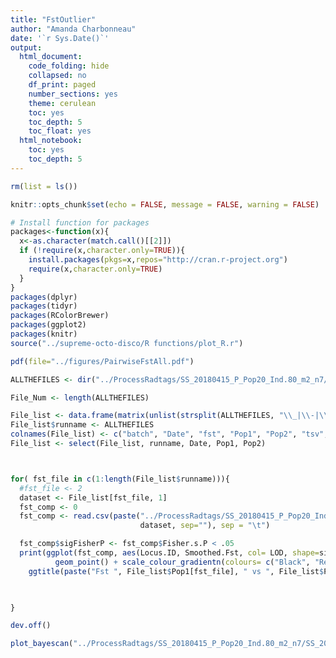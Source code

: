 ```yaml
---
title: "FstOutlier"
author: "Amanda Charbonneau"
date: '`r Sys.Date()`'
output:
  html_document:
    code_folding: hide
    collapsed: no
    df_print: paged
    number_sections: yes
    theme: cerulean
    toc: yes
    toc_depth: 5
    toc_float: yes
  html_notebook:
    toc: yes
    toc_depth: 5
---
```


```r
rm(list = ls())

knitr::opts_chunk$set(echo = FALSE, message = FALSE, warning = FALSE)

# Install function for packages    
packages<-function(x){
  x<-as.character(match.call()[[2]])
  if (!require(x,character.only=TRUE)){
    install.packages(pkgs=x,repos="http://cran.r-project.org")
    require(x,character.only=TRUE)
  }
}
packages(dplyr)
packages(tidyr)
packages(RColorBrewer)
packages(ggplot2)
packages(knitr)
source("../supreme-octo-disco/R functions/plot_R.r")

```


```r

pdf(file="../figures/PairwiseFstAll.pdf")

ALLTHEFILES <- dir("../ProcessRadtags/SS_20180415_P_Pop20_Ind.80_m2_n7/", pattern = ".*fst_.*-.*")

File_Num <- length(ALLTHEFILES)

File_list <- data.frame(matrix(unlist(strsplit(ALLTHEFILES, "\\_|\\-|\\.")), ncol = 6, byrow = T))
File_list$runname <- ALLTHEFILES
colnames(File_list) <- c("batch", "Date", "fst", "Pop1", "Pop2", "tsv", "runname")
File_list <- select(File_list, runname, Date, Pop1, Pop2)



for( fst_file in c(1:length(File_list$runname))){
  #fst_file <- 2
  dataset <- File_list[fst_file, 1]
  fst_comp <- 0
  fst_comp <- read.csv(paste("../ProcessRadtags/SS_20180415_P_Pop20_Ind.80_m2_n7/", 
                             dataset, sep=""), sep = "\t")

  fst_comp$sigFisherP <- fst_comp$Fisher.s.P < .05
  print(ggplot(fst_comp, aes(Locus.ID, Smoothed.Fst, col= LOD, shape=sigFisherP )) + 
          geom_point() + scale_colour_gradientn(colours= c("Black", "Red")) + 
    ggtitle(paste("Fst ", File_list$Pop1[fst_file], " vs ", File_list$Pop2[fst_file], sep="")))

 

}

dev.off()
```

```r
plot_bayescan("../ProcessRadtags/SS_20180415_P_Pop20_Ind.80_m2_n7/SS_20180415_P_Pop20_Ind.80_m2_n7_Baye_fst.txt",FDR=0.05)
```

